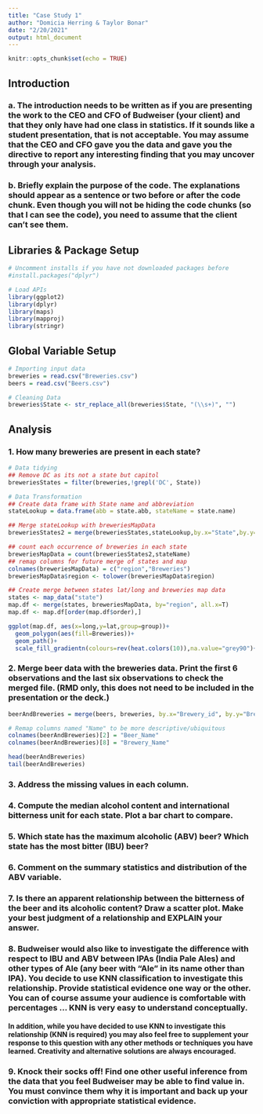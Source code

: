```yaml
---
title: "Case Study 1"
author: "Domicia Herring & Taylor Bonar"
date: "2/20/2021"
output: html_document
---
```


```r
knitr::opts_chunk$set(echo = TRUE)
```

## Introduction
### a.	The introduction needs to be written as if you are presenting the work to the CEO and CFO of Budweiser (your client) and that they only have had one class in statistics.  If it sounds like a student presentation, that is not acceptable.  You may assume that the CEO and CFO gave you the data and gave you the directive to report any interesting finding that you may uncover through your analysis.

### b.	Briefly explain the purpose of the code. The explanations should appear as a sentence or two before or after the code chunk. Even though you will not be hiding the code chunks (so that I can see the code), you need to assume that the client can’t see them.
## Libraries & Package Setup
```r
# Uncomment installs if you have not downloaded packages before
#install.packages("dplyr")

# Load APIs
library(ggplot2)
library(dplyr)
library(maps)
library(mapproj)
library(stringr)
```

## Global Variable Setup
```r
# Importing input data
breweries = read.csv("Breweries.csv")
beers = read.csv("Beers.csv")

# Cleaning Data
breweries$State <- str_replace_all(breweries$State, "(\\s+)", "")
```

## Analysis

### 1.   How many breweries are present in each state?
```r
# Data tidying
## Remove DC as its not a state but capitol
breweriesStates = filter(breweries,!grepl('DC', State))

# Data Transformation
## Create data frame with State name and abbreviation
stateLookup = data.frame(abb = state.abb, stateName = state.name)

## Merge stateLookup with breweriesMapData
breweriesStates2 = merge(breweriesStates,stateLookup,by.x="State",by.y="abb")

## count each occurrence of breweries in each state
breweriesMapData = count(breweriesStates2,stateName)
## remap columns for future merge of states and map
colnames(breweriesMapData) = c("region","Breweries")
breweriesMapData$region <- tolower(breweriesMapData$region)

## Create merge between states lat/long and breweries map data
states <- map_data("state")
map.df <- merge(states, breweriesMapData, by="region", all.x=T)
map.df <- map.df[order(map.df$order),]

ggplot(map.df, aes(x=long,y=lat,group=group))+
  geom_polygon(aes(fill=Breweries))+
  geom_path()+ 
  scale_fill_gradientn(colours=rev(heat.colors(10)),na.value="grey90")+ggtitle("Breweries by State")+coord_map()
```

### 2.   Merge beer data with the breweries data. Print the first 6 observations and the last six observations to check the merged file.  (RMD only, this does not need to be included in the presentation or the deck.)
```r
beerAndBreweries = merge(beers, breweries, by.x="Brewery_id", by.y="Brew_ID")

# Remap columns named "Name" to be more descriptive/ubiquitous 
colnames(beerAndBreweries)[2] = "Beer_Name"
colnames(beerAndBreweries)[8] = "Brewery_Name"

head(beerAndBreweries)
tail(beerAndBreweries)
```

### 3.   Address the missing values in each column.

### 4.   Compute the median alcohol content and international bitterness unit for each state. Plot a bar chart to compare.

### 5.   Which state has the maximum alcoholic (ABV) beer? Which state has the most bitter (IBU) beer?

### 6.   Comment on the summary statistics and distribution of the ABV variable.

### 7.   Is there an apparent relationship between the bitterness of the beer and its alcoholic content? Draw a scatter plot.  Make your best judgment of a relationship and EXPLAIN your answer.

### 8.  Budweiser would also like to investigate the difference with respect to IBU and ABV between IPAs (India Pale Ales) and other types of Ale (any beer with “Ale” in its name other than IPA).  You decide to use KNN classification to investigate this relationship.  Provide statistical evidence one way or the other. You can of course assume your audience is comfortable with percentages … KNN is very easy to understand conceptually.

#### In addition, while you have decided to use KNN to investigate this relationship (KNN is required) you may also feel free to supplement your response to this question with any other methods or techniques you have learned.  Creativity and alternative solutions are always encouraged.  

### 9. Knock their socks off!  Find one other useful inference from the data that you feel Budweiser may be able to find value in.  You must convince them why it is important and back up your conviction with appropriate statistical evidence. 
